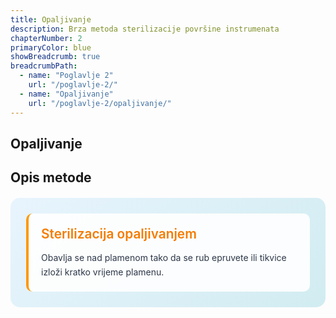 ```yaml
---
title: Opaljivanje
description: Brza metoda sterilizacije površine instrumenata
chapterNumber: 2
primaryColor: blue
showBreadcrumb: true
breadcrumbPath:
  - name: "Poglavlje 2"
    url: "/poglavlje-2/"
  - name: "Opaljivanje"
    url: "/poglavlje-2/opaljivanje/"
---
```


## Opaljivanje 

## Opis metode 

<div style="background: linear-gradient(135deg, #e8f4fd 0%, #d1ecf1 100%); border-radius: 15px; padding: 25px; margin: 20px 0;">
  
  <div style="background: rgba(255,255,255,0.9); padding: 20px; border-radius: 10px; border-left: 4px solid #ff9800;">
    <div style="display: flex; align-items: center; margin-bottom: 15px;">
      <h3 style="margin: 0; color: #f57c00; font-size: 1.3rem; font-weight: 600;">Sterilizacija opaljivanjem</h3>
    </div>
    <p style="margin: 0; color: #2d3748; line-height: 1.6;">
      Obavlja se nad plamenom tako da se rub epruvete ili tikvice izloži kratko vrijeme plamenu.
    </p>
  </div>

</div>

